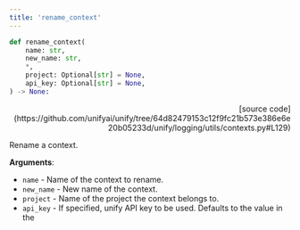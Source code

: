 ```yaml
---
title: 'rename_context'
---
```


```python
def rename_context(
    name: str,
    new_name: str,
    *,
    project: Optional[str] = None,
    api_key: Optional[str] = None,
) -> None:
```

<p align="right">[source code](https://github.com/unifyai/unify/tree/64d82479153c12f9fc21b573e386e6e20b05233d/unify/logging/utils/contexts.py#L129)</p>

Rename a context.

**Arguments**:

- `name` - Name of the context to rename.
- `new_name` - New name of the context.
- `project` - Name of the project the context belongs to.
- `api_key` - If specified, unify API key to be used. Defaults to the value in the